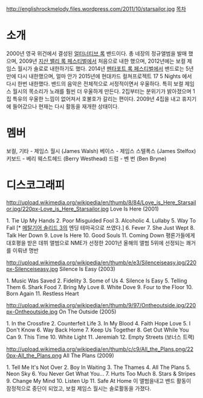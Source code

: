 http://englishrockmelody.files.wordpress.com/2011/10/starsailor.jpg
[[목차]]
= 소개 = 
2000년 영국 위건에서 결성된 [[얼터너티브 록]] 밴드이다.
총 네장의 정규앨범을 발매 했으며, 2009년 [[지산 밸리 록 페스티벌]]에서 처음으로 내한 했으며, 2012년에는 보컬 제임스 월시가 솔로로 내한하기도 했다. 2014년 [[펜타포트 록 페스티벌]]에서 밴드로는 5년만에 다시 내한했으며, 얼마 안가 2015년에 현대카드 컬쳐프로젝트 17 5 Nights 에서 다시 한번 내한했다.
밴드의 음악은 전체적으로 서정적이면서 우울하다. 특히 보컬 제임스 월시의 목소리가 노래를 훨씬 더 우울하게 만든다. 2집부터는 분위기가 밝아졌으며 1집 특유의 우울한 느낌이 없어져서 호불호가 갈리는 편이다.
2009년 4집을 내고 휴지기에 들어갔으나 현재는 다시 활동을 재개한 상태이다.

= 멤버 =
보컬, 기타 - 제임스 월시 (James Walsh)
베이스 - 제임스 스텔폭스 (James Stelfox)
키보드 - 베리 웨스트헤드 (Berry Westhead)
드럼 - 벤 번 (Ben Bryne)

= 디스코그래피 = 
http://upload.wikimedia.org/wikipedia/en/thumb/8/84/Love_is_Here_Starsailor.jpg/220px-Love_is_Here_Starsailor.jpg
Love Is Here (2001)

1. Tie Up My Hands
2. Poor Misguided Fool
3. Alcoholic
4. Lullaby
5. Way To Fall [* [[메탈기어 솔리드 3]]의 엔딩 테마곡으로 쓰였다.]
6. Fever
7. She Just Wept
8. Talk Her Down
9. Love Is Here
10. Good Souls
11. Coming Down
평론가들에게 대호평을 받은 데뷔 앨범으로 NME가 선정한 2001년 올해의 앨범 5위에 선정되는 쾌거를 이뤄낸 명반

http://upload.wikimedia.org/wikipedia/en/thumb/e/e3/Silenceiseasy.jpg/220px-Silenceiseasy.jpg
Silence Is Easy (2003)

1. Music Was Saved
2. Fidelity
3. Some of Us
4. Silence Is Easy
5. Telling Them
6. Shark Food
7. Bring My Love
8. White Dove
9. Four to the Floor
10. Born Again
11. Restless Heart

http://upload.wikimedia.org/wikipedia/en/thumb/9/97/Ontheoutside.jpg/220px-Ontheoutside.jpg
On The Outside (2005)

1. In the Crossfire
2. Counterfeit Life
3. In My Blood
4. Faith Hope Love
5. I Don't Know
6. Way Back Home
7. Keep Us Together
8. Get Out While You Can
9. This Time
10. White Light
11. Jeremiah
12. Empty Streets (보너스 트랙)

http://upload.wikimedia.org/wikipedia/en/thumb/c/c9/All_the_Plans.png/220px-All_the_Plans.png
All The Plans (2009)

1. Tell Me It's Not Over 
2. Boy In Waiting 
3. The Thames 
4. All The Plans 
5. Neon Sky 
6. You Never Get What You... 
7. Hurts Too Much 
8. Stars & Stripes 
9. Change My Mind 
10. Listen Up 
11. Safe At Home 
이 앨범을내고 밴드 활동이 잠정적으로 중단이 되었고, 보컬 제임스 월시는 솔로활동을 가졌다.







